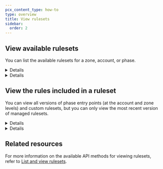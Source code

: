 ```yaml
---
pcx_content_type: how-to
type: overview
title: View rulesets
sidebar:
  order: 2
---
```



## View available rulesets

You can list the available rulesets for a zone, account, or phase.

<Details header="Example: View available rulesets at the zone level">

The response to the `GET` request will include the following rulesets:

- Managed rulesets you can deploy, indicated by `"kind": "managed"`.
- Zone-level phase entry points, if configured, indicated by `"kind": "zone"`.
- Custom rulesets, if configured, indicated by `"kind": "custom"`.

```bash title="Request"
curl https://api.cloudflare.com/client/v4/zones/{zone_id}/rulesets \
--header "Authorization: Bearer <API_TOKEN>"
```

```json output
{
	"result": [
		{
			"id": "<ZONE_PHASE_RULESET_ID>",
			"name": "Zone-level Ruleset 1",
			"description": "Ruleset for http_request_firewall_managed phase at the zone level",
			"kind": "zone",
			"version": "2",
			"last_updated": "2021-03-12T14:11:59.754817Z",
			"phase": "http_request_firewall_managed"
		},
		{
			"id": "<CLOUDFLARE_MANAGED_RULESET_ID>",
			"name": "Cloudflare Managed Ruleset",
			"description": "Created by the Cloudflare security team, this ruleset is designed to provide fast and effective protection for all your applications. It is frequently updated to cover new vulnerabilities and reduce false positives",
			"kind": "managed",
			"version": "2",
			"last_updated": "2021-03-18T14:42:40.972022Z",
			"phase": "http_request_firewall_managed"
		},
		{
			"id": "<CLOUDFLARE_OWASP_CORE_RULESET_ID>",
			"name": "Cloudflare OWASP Core Ruleset",
			"description": "Cloudflare's implementation of the Open Web Application Security Project (OWASP) ModSecurity Core Rule Set. We routinely monitor for updates from OWASP based on the latest version available from the official code repository",
			"kind": "managed",
			"version": "3",
			"last_updated": "2021-03-18T14:42:42.993211Z",
			"phase": "http_request_firewall_managed"
		}
	],
	"success": true,
	"errors": [],
	"messages": []
}
```

</Details>

<Details header="Example: View available rulesets at the account level">

The response will include the following rulesets:

- Managed rulesets you can deploy, indicated by `"kind": "managed"`.
- Account-level phase entry points, if configured, indicated by `"kind": "root"`.
- Custom rulesets, if configured, indicated by `"kind": "custom"`.

```bash
curl https://api.cloudflare.com/client/v4/accounts/{account_id}/rulesets \
--header "Authorization: Bearer <API_TOKEN>"
```

```json output
{
	"result": [
		{
			"id": "<CUSTOM_RULESET_ID>",
			"name": "Custom Ruleset 1",
			"description": "My custom ruleset",
			"kind": "custom",
			"version": "10",
			"last_updated": "2020-11-23T11:36:24.192361Z",
			"phase": "http_request_firewall_custom"
		},
		{
			"id": "<ACCOUNT_PHASE_RULESET_ID>",
			"name": "Account-level ruleset for http_request_firewall_managed phase",
			"description": "Account-level ruleset for executing one or more Managed Rulesets",
			"kind": "root",
			"version": "2",
			"last_updated": "2021-03-12T14:06:41.323932Z",
			"phase": "http_request_firewall_managed"
		},
		{
			"id": "<CLOUDFLARE_MANAGED_RULESET_ID>",
			"name": "Cloudflare Managed Ruleset",
			"description": "Created by the Cloudflare security team, this ruleset is designed to provide fast and effective protection for all your applications. It is frequently updated to cover new vulnerabilities and reduce false positives",
			"kind": "managed",
			"version": "5",
			"last_updated": "2021-03-18T14:42:40.972022Z",
			"phase": "http_request_firewall_managed"
		},
		{
			"id": "<CLOUDFLARE_OWASP_CORE_RULESET_ID>",
			"name": "Cloudflare OWASP Core Ruleset",
			"description": "Cloudflare's implementation of the Open Web Application Security Project (OWASP) ModSecurity Core Rule Set. We routinely monitor for updates from OWASP based on the latest version available from the official code repository",
			"kind": "managed",
			"version": "3",
			"last_updated": "2021-03-18T14:42:42.993211Z",
			"phase": "http_request_firewall_managed"
		}
	],
	"success": true,
	"errors": [],
	"messages": []
}
```

</Details>

## View the rules included in a ruleset

You can view all versions of phase entry points (at the account and zone levels) and custom rulesets, but you can only view the most recent version of managed rulesets.

<Details header="Example: View rules in a phase entry point ruleset at the zone level">

The following example lists the rules in version `2` of the `http_request_firewall_managed` phase entry point ruleset at the zone level.

```bash
curl https://api.cloudflare.com/client/v4/zones/{zone_id}/rulesets/phases/http_request_firewall_managed/entrypoint/versions/2 \
--header "Authorization: Bearer <API_TOKEN>"
```

```json output
{
	"result": {
		"id": "<RULESET_ID>",
		"name": "Zone-level phase entry point ruleset",
		"description": "This ruleset executes a managed ruleset.",
		"kind": "zone",
		"version": "2",
		"rules": [
			{
				"id": "<RULE_ID>",
				"version": "1",
				"action": "execute",
				"expression": "true",
				"action_parameters": {
					"id": "<MANAGED_RULESET_ID>"
				},
				"last_updated": "2021-03-17T15:42:37.917815Z"
			}
		],
		"last_updated": "2021-03-17T15:42:37.917815Z",
		"phase": "http_request_firewall_managed"
	},
	"success": true,
	"errors": [],
	"messages": []
}
```

</Details>

<Details header="Example: View rules in a managed ruleset">

The following example lists the rules in version `2` of a managed ruleset (the most recent version of that ruleset).

Each rule in a managed ruleset can have associated tags or categories, listed in the `categories` field.

```bash
curl https://api.cloudflare.com/client/v4/accounts/{account_id}/rulesets/{managed_ruleset_id}/versions/2 \
--header "Authorization: Bearer <API_TOKEN>"
```

```json output
{
	"result": {
		"id": "<MANAGED_RULESET_ID>",
		"name": "Cloudflare Managed Ruleset",
		"description": "Created by the Cloudflare security team, this ruleset is designed to provide fast and effective protection for all your applications. It is frequently updated to cover new vulnerabilities and reduce false positives",
		"kind": "managed",
		"version": "2",
		"rules": [
			{
				"id": "<RULE_1_ID>",
				"version": "1",
				"action": "log",
				"categories": [
					"cve-2014-5265",
					"cve-2014-5266",
					"cve-2014-5267",
					"dos",
					"drupal",
					"wordpress"
				],
				"description": "Drupal, Wordpress - DoS - XMLRPC - CVE:CVE-2014-5265, CVE:CVE-2014-5266, CVE:CVE-2014-5267",
				"last_updated": "2021-03-18T14:42:40.972022Z",
				"ref": "<RULE_1_REF>",
				"enabled": true
			},
			{
				"id": "<RULE_2_ID>",
				"version": "1",
				"action": "block",
				"categories": ["broken-access-control", "cve-2018-12895", "wordpress"],
				"description": "Wordpress - Broken Access Control - CVE:CVE-2018-12895",
				"last_updated": "2021-03-18T14:42:40.972022Z",
				"ref": "<RULE_2_REF>",
				"enabled": true
			}
			// (...)
		],
		"last_updated": "2021-03-18T14:42:40.972022Z",
		"phase": "http_request_firewall_managed"
	},
	"success": true,
	"errors": [],
	"messages": []
}
```

</Details>

## Related resources

For more information on the available API methods for viewing rulesets, refer to [List and view rulesets](/ruleset-engine/rulesets-api/view/).
